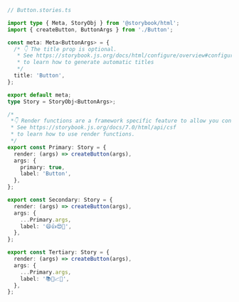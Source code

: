 ```ts
// Button.stories.ts

import type { Meta, StoryObj } from '@storybook/html';
import { createButton, ButtonArgs } from './Button';

const meta: Meta<ButtonArgs> = {
  /* 👇 The title prop is optional.
   * See https://storybook.js.org/docs/html/configure/overview#configure-story-loading
   * to learn how to generate automatic titles
   */
  title: 'Button',
};

export default meta;
type Story = StoryObj<ButtonArgs>;

/*
 *👇 Render functions are a framework specific feature to allow you control on how the component renders.
 * See https://storybook.js.org/docs/7.0/html/api/csf
 * to learn how to use render functions.
 */
export const Primary: Story = {
  render: (args) => createButton(args),
  args: {
    primary: true,
    label: 'Button',
  },
};

export const Secondary: Story = {
  render: (args) => createButton(args),
  args: {
    ...Primary.args,
    label: '😄👍😍💯',
  },
};

export const Tertiary: Story = {
  render: (args) => createButton(args),
  args: {
    ...Primary.args,
    label: '📚📕📈🤓',
  },
};
```
